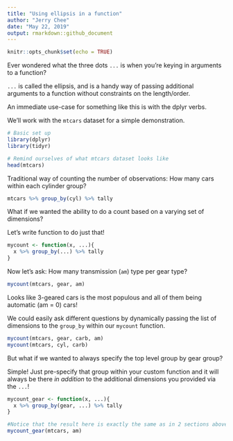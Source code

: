 ---
title: "Using ellipsis in a function"
author: "Jerry Chee"
date: "May 22, 2019"
output: rmarkdown::github_document
---

```{r setup, include=FALSE}
knitr::opts_chunk$set(echo = TRUE)
```

Ever wondered what the three dots `...` is when you're keying in arguments to a function?

`...` is called the ellipsis, and is a handy way of passing additional arguments to a function without constraints on the length/order.

An immediate use-case for something like this is with the dplyr verbs.

We'll work with the `mtcars` dataset for a simple demonstration.

```{r, message=F, warning=F}
# Basic set up
library(dplyr)
library(tidyr)

# Remind ourselves of what mtcars dataset looks like
head(mtcars)
```

Traditional way of counting the number of observations: How many cars within each cylinder group? 
```{r, message=F, warning=F}
mtcars %>% group_by(cyl) %>% tally

```
What if we wanted the ability to do a count based on a varying set of dimensions?

Let's write function to do just that!
```{r, message=F, warning=F}
mycount <- function(x, ...){
  x %>% group_by(...) %>% tally
}
```

Now let's ask: How many transmission (`am`) type per gear type?
```{r,message=F, warning=F}
mycount(mtcars, gear, am)
```
Looks like 3-geared cars is the most populous and all of them being automatic (am = 0) cars!

We could easily ask different questions by dynamically passing the list of dimensions to the `group_by` within our `mycount` function.
```{r, message=F, warning=F}
mycount(mtcars, gear, carb, am)
mycount(mtcars, cyl, carb)
```

But what if we wanted to always specify the top level group by gear group?

Simple! Just pre-specify that group within your custom function and it will always be there *in addition* to the additional dimensions you provided via the `...`!
```{r, message=F, warning=F}
mycount_gear <- function(x, ...){
  x %>% group_by(gear, ...) %>% tally
}

#Notice that the result here is exactly the same as in 2 sections above.
mycount_gear(mtcars, am)
```
